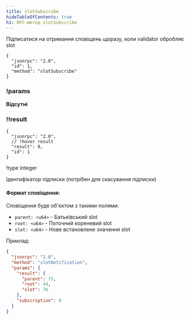 ```yaml
---
title: slotSubscribe
hideTableOfContents: true
h1: RPC-метод slotSubscribe
---
```


Підписатися на отримання сповіщень щоразу, коли validator обробляє slot

<APIMethod>

```jsonc !!request
{
  "jsonrpc": "2.0",
  "id": 1,
  "method": "slotSubscribe"
}
```

### !params

**Відсутні**

### !!result

```jsonc !response
{
  "jsonrpc": "2.0",
  // !hover result
  "result": 0,
  "id": 1
}
```

!type integer

Ідентифікатор підписки (потрібен для скасування підписки)

</APIMethod>

#### Формат сповіщення:

Сповіщення буде об'єктом з такими полями:

- `parent: <u64>` - Батьківський slot
- `root: <u64>` - Поточний кореневий slot
- `slot: <u64>` - Нове встановлене значення slot

Приклад:

```json
{
  "jsonrpc": "2.0",
  "method": "slotNotification",
  "params": {
    "result": {
      "parent": 75,
      "root": 44,
      "slot": 76
    },
    "subscription": 0
  }
}
```

